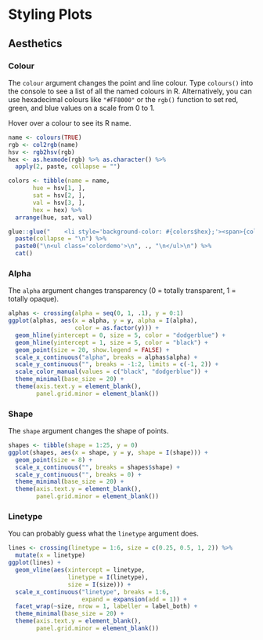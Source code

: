 # Styling Plots {#plotstyle}

## Aesthetics

### Colour

The `colour` argument changes the point and line colour. Type `colours()` into the console to see a list of all the named colours in R. Alternatively, you can use hexadecimal colours like `"#FF8000"` or the `rgb()` function to set red, green, and blue values on a scale from 0 to 1.

Hover over a colour to see its R name.

<style>
  .colordemo { list-item-style: none; padding: 0; margin: 0;}
  
  .colordemo li, main ul.color > li:first-child { 
    display: inline-block; 
    width: 0em; height: 0em; 
    border: 0.25px solid black; 
    margin: 0px; padding: 0.75em; 
    vertical-align: text-top;
  }
  .colordemo li span { 
    display: none; 
    background-color: white; 
    border: 0.25px solid black; 
    padding: 0.25em 0.5em; 
    border-radius: 0 1em 1em 1em;
  }
  .colordemo li:hover span { display: inline; position: absolute;}
</style>

```r

name <- colours(TRUE)
rgb <- col2rgb(name) 
hsv <- rgb2hsv(rgb)
hex <- as.hexmode(rgb) %>% as.character() %>% 
  apply(2, paste, collapse = "")

colors <- tibble(name = name,
       hue = hsv[1, ],
       sat = hsv[2, ],
       val = hsv[3, ],
       hex = hex) %>%
  arrange(hue, sat, val)

glue::glue("    <li style='background-color: #{colors$hex};'><span>{colors$name}</span></li>") %>%
  paste(collapse = "\n") %>%
  paste0("\n<ul class='colordemo'>\n", ., "\n</ul>\n") %>%
  cat()
```

### Alpha

The `alpha` argument changes transparency (0 = totally transparent, 1 = totally opaque). 

```r
alphas <- crossing(alpha = seq(0, 1, .1), y = 0:1)
ggplot(alphas, aes(x = alpha, y = y, alpha = I(alpha), 
                   color = as.factor(y))) +
  geom_hline(yintercept = 0, size = 5, color = "dodgerblue") +
  geom_hline(yintercept = 1, size = 5, color = "black") +
  geom_point(size = 20, show.legend = FALSE) +
  scale_x_continuous("alpha", breaks = alphas$alpha) +
  scale_y_continuous("", breaks = -1:2, limits = c(-1, 2)) +
  scale_color_manual(values = c("black", "dodgerblue")) +
  theme_minimal(base_size = 20) +
  theme(axis.text.y = element_blank(),
        panel.grid.minor = element_blank())
```

### Shape

The `shape` argument changes the shape of points. 

```r
shapes <- tibble(shape = 1:25, y = 0)
ggplot(shapes, aes(x = shape, y = y, shape = I(shape))) +
  geom_point(size = 8) +
  scale_x_continuous("", breaks = shapes$shape) +
  scale_y_continuous("", breaks = 0) +
  theme_minimal(base_size = 20) +
  theme(axis.text.y = element_blank(),
        panel.grid.minor = element_blank())
```

### Linetype

You can probably guess what the `linetype` argument does.


```r
lines <- crossing(linetype = 1:6, size = c(0.25, 0.5, 1, 2)) %>% 
  mutate(x = linetype)
ggplot(lines) +
  geom_vline(aes(xintercept = linetype, 
                 linetype = I(linetype),
                 size = I(size))) +
  scale_x_continuous("linetype", breaks = 1:6, 
                     expand = expansion(add = 1)) +
  facet_wrap(~size, nrow = 1, labeller = label_both) +
  theme_minimal(base_size = 20) +
  theme(axis.text.y = element_blank(),
        panel.grid.minor = element_blank())
```
